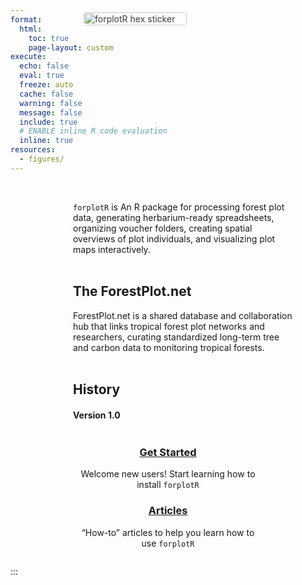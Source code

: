 ---
format:
  html:
    toc: true
    page-layout: custom
execute:
  echo: false
  eval: true
  freeze: auto
  cache: false
  warning: false
  message: false
  include: true
  # ENABLE inline R code evaluation
  inline: true
resources:
  - figures/
---



<style>
  .floating-logos {
    position: fixed;
    top: 60px;
    right: 450px;
    width: 165px;
    opacity: 0.85;
    z-index: 1;
  }

  .floating-logos img {
    display: block;
    width: 100%;
    margin-bottom: 12px;
    border-radius: 4px;
  }
</style>

<div class="floating-logos">
  <img src='/figures/forplotR_hex_sticker.png' alt='forplotR hex sticker'>
</div>

::: whitebox
::: {style="padding-left: 100px; padding-right: 50px; display: inline-block;"}

::: {layout-ncol="2"}

::: {style="text-align: left;"}

\
`forplotR` is An R package for processing forest plot data, generating herbarium-ready spreadsheets, organizing voucher folders, creating spatial overviews of plot individuals, and visualizing plot maps interactively.\
\

## The ForestPlot.net

ForestPlot.net is a shared database and collaboration hub that links tropical forest plot networks and researchers, curating standardized long-term tree and carbon data to monitoring tropical forests.\
\

## History

#### Version 1.0

:::
::: {style="display: flex; gap: 16px; justify-content: center; align-items: center;"}
:::
:::
:::
:::

::: mainbox
::: {style="padding-left: 100px; padding-right: 100px; display: inline-block;"}
::: {layout-ncol="2"}
::: {style="text-align: center;"}
### [Get Started](/get-started/index.qmd)

Welcome new users! Start learning how to install `forplotR`
:::

::: {style="text-align: center;"}
### [Articles](/articles/index.qmd)

"How-to" articles to help you learn how to use `forplotR`
:::
:::
:::
:::

:::
